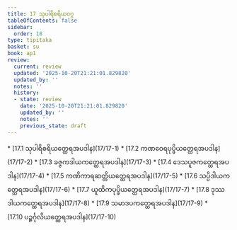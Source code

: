 ```yaml
---
title: 17 သုပါရိစရိယဝဂ္ဂ
tableOfContents: false
sidebar:
  order: 18
type: tipitaka
basket: su
book: ap1
review:
  current: review
  updated: '2025-10-20T21:21:01.829820'
  updated_by: ''
  notes: ''
  history:
  - state: review
    date: '2025-10-20T21:21:01.829820'
    updated_by: ''
    notes: ''
    previous_state: draft
---
```



<DynamicBreadcrumb />


<ReviewStatus review={frontmatter.review} showDetails={true} />

<HypothesisAnnotation frontmatter={frontmatter} />



<TableOfContents book="ap1" section="17">
* [17.1 သုပါရိစရိယတ္ထေရအပဒါန](17/17-1)
* [17.2 ကဏဝေရပုပ္ဖိယတ္ထေရအပဒါန](17/17-2)
* [17.3 ခဇ္ဇကဒါယကတ္ထေရအပဒါန](17/17-3)
* [17.4 ဒေသပူဇကတ္ထေရအပဒါန](17/17-4)
* [17.5 ကဏိကာရဆတ္တိယတ္ထေရအပဒါန](17/17-5)
* [17.6 သပ္ပိဒါယကတ္ထေရအပဒါန](17/17-6)
* [17.7 ယူထိကပုပ္ဖိယတ္ထေရအပဒါန](17/17-7)
* [17.8 ဒုဿဒါယကတ္ထေရအပဒါန](17/17-8)
* [17.9 သမာဒပကတ္ထေရအပဒါန](17/17-9)
* [17.10 ပဉ္စင်္ဂုလိယတ္ထေရအပဒါန](17/17-10)
</TableOfContents>